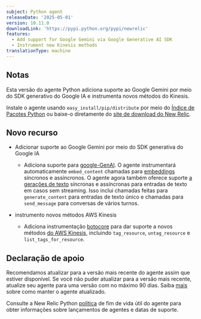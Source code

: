 ```yaml
---
subject: Python agent
releaseDate: '2025-05-01'
version: 10.11.0
downloadLink: 'https://pypi.python.org/pypi/newrelic'
features:
  - Add support for Google Gemini via Google Generative AI SDK
  - Instrument new Kinesis methods
translationType: machine
---
```


## Notas

Esta versão do agente Python adiciona suporte ao Google Gemini por meio do SDK generativo do Google IA e instrumenta novos métodos do Kinesis.

Instale o agente usando `easy_install/pip/distribute` por meio do [Índice de Pacotes Python](https://pypi.python.org/pypi/newrelic) ou baixe-o diretamente do [site de download do New Relic](https://download.newrelic.com/python_agent/release).

## Novo recurso

* Adicionar suporte ao Google Gemini por meio do SDK generativa do Google IA

  * Adiciona suporte para [google-GenAI](https://pypi.org/project/google-genai/). O agente instrumentará automaticamente `embed_content` chamadas para [embeddings](https://ai.google.dev/gemini-api/docs/embeddings) síncronos e assíncronos. O agente agora também oferece suporte [a gerações de texto](https://ai.google.dev/gemini-api/docs/text-generation) síncronas e assíncronas para entradas de texto em casos sem streaming. Isso inclui chamadas feitas para `generate_content` para entradas de texto único e chamadas para `send_message` para conversas de vários turnos.

* instrumento novos métodos AWS Kinesis

  * Adiciona instrumentação [botocore](https://pypi.org/project/botocore/) para dar suporte a novos métodos [do AWS Kinesis,](https://aws.amazon.com/kinesis/) incluindo `tag_resource`, `untag_resource` e `list_tags_for_resource`.

## Declaração de apoio

Recomendamos atualizar para a versão mais recente do agente assim que estiver disponível. Se você não puder atualizar para a versão mais recente, atualize seu agente para uma versão com no máximo 90 dias. Saiba [mais](/docs/new-relic-solutions/new-relic-one/install-configure/update-new-relic-agent/) sobre como manter o agente atualizado.

Consulte a New Relic Python [política](/docs/apm/agents/python-agent/getting-started/python-agent-eol-policy/) de fim de vida útil do agente para obter informações sobre lançamentos de agentes e datas de suporte.